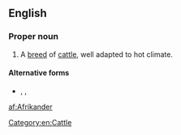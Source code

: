 {{also|afrikander}}
==English==

===Proper noun===
{{en-proper noun}}

# A [[breed]] of [[cattle]], well adapted to hot climate.

====Alternative forms====
* {{l|en|Africander}}, {{l|en|afrikander}}, {{l|en|africander}}

[[Category:en:Cattle]]

[[af:Afrikander]]